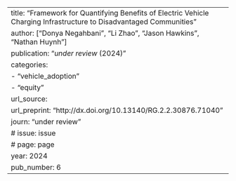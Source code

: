 ---
title: "Framework for Quantifying Benefits of Electric Vehicle Charging Infrastructure to Disadvantaged Communities"
author: ["Donya Negahbani", "Li Zhao", "Jason Hawkins", "Nathan Huynh"]
publication: "_under review_ (2024)"
categories:
  - "vehicle_adoption"
  - "equity"
url_source: 
url_preprint: "http://dx.doi.org/10.13140/RG.2.2.30876.71040"
journ: "under review"
# issue: issue
# page: page
year: 2024
pub_number: 6
---